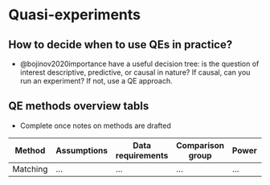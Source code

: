 # Quasi-experiments

## How to decide when to use QEs in practice?

- @bojinov2020importance have a useful decision tree: is the question of interest descriptive, predictive, or causal in nature? If causal, can you run an experiment? If not, use a QE approach.


## QE methods overview tabls

- Complete once notes on methods are drafted

| Method | Assumptions | Data requirements | Comparison group |  Power  | Other |
|--- |--- |--- |--- |--- | --- |
| Matching | ... | ... | ... | ... | ... |